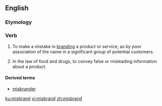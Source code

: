 ==English==

===Etymology===
{{prefix|mis|brand|lang=en}}

===Verb===
{{en-verb}}

# {{context|business|marketing|lang=en}} To make a mistake in [[branding]] a product or service, as by poor association of the name in a significant group of potential customers.
# {{context|legal|lang=en}} In the law of food and drugs, to convey false or misleading information about a product.

====Derived terms====
* [[misbrander]]

[[ku:misbrand]]
[[vi:misbrand]]
[[zh:misbrand]]